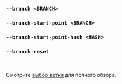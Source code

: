 ### `--branch <BRANCH>`
### `--branch-start-point <BRANCH>`
### `--branch-start-point-hash <HASH>`
### `--branch-reset`

<br />

Смотрите [выбор ветки](/ru/docs/explanation/branch-selection/) для полного обзора.